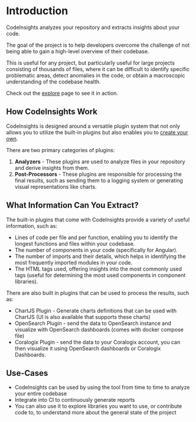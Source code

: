 # Introduction

CodeInsights analyzes your repository and extracts insights about your code.

The goal of the project is to help developers overcome the challenge of not being able to gain a high-level overview of their codebase.

This is useful for any project, but particularly useful for large projects consisting of thousands of files, where it can be difficult to identify specific problematic areas, detect anomalies in the code, or obtain a macroscopic understanding of the codebase health.

Check out the [explore](/explore) page to see it in action.

## How CodeInsights Work

CodeInsights is designed around a versatile plugin system that not only allows you to utilize the built-in plugins but also enables you to [create your own](./plugins/custom).

There are two primary categories of plugins:

1. **Analyzers** - These plugins are used to analyze files in your repository and derive insights from them.
2. **Post-Processors** - These plugins are responsible for processing the final results, such as sending them to a logging system or generating visual representations like charts.

## What Information Can You Extract?
The built-in plugins that come with CodeInsights provide a variety of useful information, such as:

* Lines of code per file and per function, enabling you to identify the longest functions and files within your codebase.
* The number of components in your code (specifically for Angular).
* The number of imports and their details, which helps in identifying the most frequently imported modules in your code.
* The HTML tags used, offering insights into the most commonly used tags (useful for determining the most used components in component libraries).

There are also built in plugins that can be used to process the results, such as:
* ChartJS Plugin - Generate charts definitions that can be used with ChartJS (UI is also available that supports these charts)
* OpenSearch Plugin - send the data to OpenSearch instance and visualize with OpenSearch dashboards (comes with docker compose file)
* Coralogix Plugin - send the data to your Coralogix account, you can then visualize it using OpenSearch dashboards or Coralogix Dashboards.

## Use-Cases

* CodeInsights can be used by using the tool from time to time to analyze your entire codebase
* Integrate into CI to continuously generate reports
* You can also use it to explore libraries you want to use, or contribute code to, to understand more about the general state of the project
